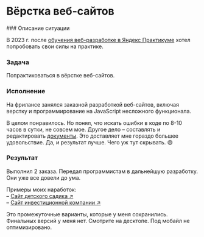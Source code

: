 
# Вёрстка веб-сайтов

<Steps>
### Описание ситуации

В 2023 г. после [обучения веб-разработке в Яндекс Практикуме](../projects/obucheniye-veb-razrabotke.mdx) хотел попробовать свои силы на практике.

### Задача

Попрактиковаться в вёрстке веб-сайтов.

### Исполнение

На фрилансе занялся заказной разработкой веб-сайтов, включая верстку и программирование на JavaScript несложного функционала. 

В целом понравилось. Но понял, что искать ошибки в коде по 8-10 часов в сутки, не совсем мое. Другое дело – составлять и редактировать [документы](../showcases). Это доставляет мне гораздо большее удовольствие. Да, и результат лучше. Чего уж тут скрывать. 😄

### Результат

Выполнил 2 заказа. Передал программистам в дальнейшую разработку. Они уже все довели до ума.

Примеры моих наработок:  
– [Сайт детского садика ↗](https://pnrf.github.io/kids-story)  
– [Сайт инвестиционной компании ↗](https://pnrf.github.io/financial-company)

<Callout emoji="👆">
Это промежуточные варианты, которые у меня сохранились. Финальных версий у меня нет.  
Смотрите на десктопе. Под мобайл не оптимизировано.
</Callout>

</Steps>